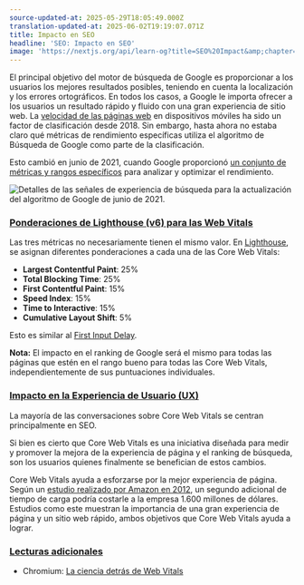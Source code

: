 ```yaml
---
source-updated-at: 2025-05-29T18:05:49.000Z
translation-updated-at: 2025-06-02T19:19:07.071Z
title: Impacto en SEO
headline: 'SEO: Impacto en SEO'
image: 'https://nextjs.org/api/learn-og?title=SEO%20Impact&amp;chapter=21'
---
```


El principal objetivo del motor de búsqueda de Google es proporcionar a los usuarios los mejores resultados posibles, teniendo en cuenta la localización y los errores ortográficos. En todos los casos, a Google le importa ofrecer a los usuarios un resultado rápido y fluido con una gran experiencia de sitio web. La [velocidad de las páginas web](https://developers.google.com/web/updates/2018/07/search-ads-speed) en dispositivos móviles ha sido un factor de clasificación desde 2018. Sin embargo, hasta ahora no estaba claro qué métricas de rendimiento específicas utiliza el algoritmo de Búsqueda de Google como parte de la clasificación.

Esto cambió en junio de 2021, cuando Google proporcionó [un conjunto de métricas y rangos específicos](https://developers.google.com/search/blog/2021/04/more-details-page-experience) para analizar y optimizar el rendimiento.

![Detalles de las señales de experiencia de búsqueda para la actualización del algoritmo de Google de junio de 2021.](https://h8DxKfmAPhn8O0p3.public.blob.vercel-storage.com/learn/pages-router/seo/page-experience.png)

### [Ponderaciones de Lighthouse (v6) para las Web Vitals](#lighthouse-v6-weights-for-vitals)

Las tres métricas no necesariamente tienen el mismo valor. En [Lighthouse](https://developers.google.com/web/tools/lighthouse), se asignan diferentes ponderaciones a cada una de las Core Web Vitals:

*   **Largest Contentful Paint**: 25%
*   **Total Blocking Time**: 25%
*   **First Contentful Paint**: 15%
*   **Speed Index**: 15%
*   **Time to Interactive**: 15%
*   **Cumulative Layout Shift**: 5%

Esto es similar al [First Input Delay](/learn/seo/fid).

**Nota:** El impacto en el ranking de Google será el mismo para todas las páginas que estén en el rango bueno para todas las Core Web Vitals, independientemente de sus puntuaciones individuales.

### [Impacto en la Experiencia de Usuario (UX)](#ux-impact)

La mayoría de las conversaciones sobre Core Web Vitals se centran principalmente en SEO.

Si bien es cierto que Core Web Vitals es una iniciativa diseñada para medir y promover la mejora de la experiencia de página y el ranking de búsqueda, son los usuarios quienes finalmente se benefician de estos cambios.

Core Web Vitals ayuda a esforzarse por la mejor experiencia de página. Según un [estudio realizado por Amazon en 2012](https://www.fastcompany.com/1825005/how-one-second-could-cost-amazon-16-billion-sales), un segundo adicional de tiempo de carga podría costarle a la empresa 1.600 millones de dólares. Estudios como este muestran la importancia de una gran experiencia de página y un sitio web rápido, ambos objetivos que Core Web Vitals ayuda a lograr.

### [Lecturas adicionales](#further-reading)

*   Chromium: [La ciencia detrás de Web Vitals](https://blog.chromium.org/2020/05/the-science-behind-web-vitals.html)